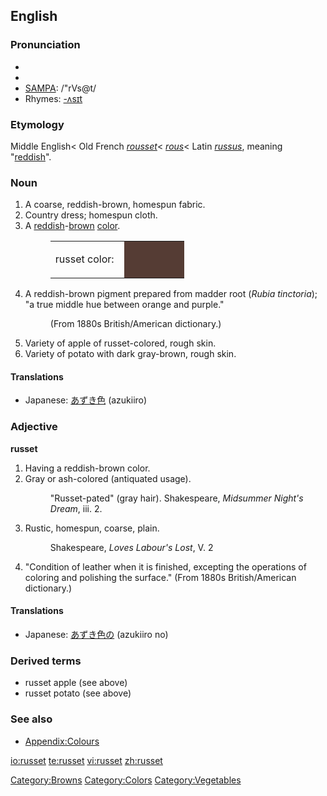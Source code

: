 ==English==

===Pronunciation===
* {{enPR|rŭs'ət}}
* {{IPA|/ˈrʌsət/}}
* [[w:SAMPA|SAMPA]]: /"rVs@t/
* Rhymes: [[Rhymes:English:-ʌsɪt|-ʌsɪt]]

===Etymology===
Middle English< Old French ''[[rousset]]''< ''[[rous]]''< Latin ''[[russus]]'', meaning "[[red]]dish".

===Noun===
{{en-noun|s|-}}

# A coarse, reddish-brown, homespun fabric.
# Country dress; homespun cloth.
# A [[red]]dish-[[brown]] [[color]].
#: <table><tr><td>russet color: &nbsp;</td><td bgcolor="#553C34" width="80">&nbsp; </td></tr></table>
# A reddish-brown pigment prepared from madder root (''Rubia tinctoria''); "a true middle hue between orange and purple."
#: (From 1880s British/American dictionary.)
# Variety of apple of russet-colored, rough skin.
# Variety of potato with dark gray-brown, rough skin.

====Translations====
{{trans-top|fabric}}
{{trans-mid}}
{{trans-bottom}}

{{trans-top|color}}
* Japanese: [[あずき色]] (azukiiro)
{{trans-mid}}
{{trans-bottom}}

{{trans-top|potato}}
{{trans-mid}}
{{trans-bottom}}

===Adjective===
'''russet'''

# Having a reddish-brown color.
# Gray or ash-colored (antiquated usage).
#: "Russet-pated" (gray hair).  Shakespeare, ''Midsummer Night's Dream'', iii. 2.
# Rustic, homespun, coarse, plain.
#: Shakespeare, ''Loves Labour's Lost'', V. 2
# "Condition of leather when it is finished, excepting the operations of coloring and polishing the surface." (From 1880s British/American dictionary.)

====Translations====
{{trans-top|color}}
* Japanese: [[あずき色]]の (azukiiro no)
{{trans-mid}}
{{trans-bottom}}

===Derived terms===
* russet apple (see above)
* russet potato (see above)

===See also===
* [[Appendix:Colours]]

[[Category:Browns]]
[[Category:Colors]]
[[Category:Vegetables]]

[[io:russet]]
[[te:russet]]
[[vi:russet]]
[[zh:russet]]